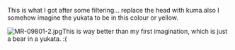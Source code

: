This is what I got after some filtering... replace the head with kuma.also I somehow imagine the yukata to be in this colour or yellow.

[[File:MR-09801-2.jpg|thumb|left]]This is way better than my first imagination, which is just a bear in a yukata. :(<ac_metadata title="So I tried Imagining Kuma in yukata..."> </ac_metadata>